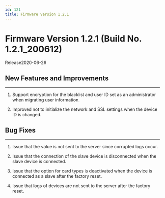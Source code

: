 ```yaml
---
id: 121
title: Firmware Version 1.2.1
---
```


# Firmware Version 1.2.1 (Build No. 1.2.1_200612)

Release<Separator/>2020-06-26

## New Features and Improvements

---

1. Support encryption for the blacklist and user ID set as an administrator when migrating user information.

1. Improved not to initialize the network and SSL settings when the device ID is changed.

## Bug Fixes

---

<BugLists>

1. Issue that the value is not sent to the server since corrupted logs occur.

1. Issue that the connection of the slave device is disconnected when the slave device is connected.

1. Issue that the option for card types is deactivated when the device is connected as a slave after the factory reset.

1. Issue that logs of devices are not sent to the server after the factory reset.

</BugLists>